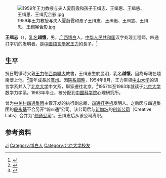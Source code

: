 [[File:1959年王力教授与夫人夏蔚霞和孩子王缉志、王缉惠、王缉慈、王缉思、王缉宪合影.jpg|thumb]]

'''王缉志'''（{{bd|1941年|catIdx=W王缉志}}），[[乳名|乳名]]'''越懷'''，男，[[广西|广西]][[博白|博白]]人，[[中华人民共和国|中华人民共和国]]汉字处理工程师，四通打字机的发明者。是[[中國|中國]][[語言學家|語言學家]][[王力_(语言学家)|王力]]的長子。<ref>{{Cite web|title=王缉志：开发四通打字机的故事|url=https://www.kechuang.org/t/62135|accessdate=2020-04-19|work=科创}}</ref>

== 生平 ==

抗日戰爭時父親[[王力_(语言学家)|王力]]在[[西南聯大|西南聯大]]教書，王缉志生於昆明，乳名'''越懷'''，因為母親在越南懷上他。<ref>{{cite web|archiveurl=https://web.archive.org/web/20200924141036/https://dy.163.com/article/E35C1T5F053166P1.html|url=https://dy.163.com/article/E35C1T5F053166P1.html|archivedate=2020-09-24|title=我的自传（1）：在昆明出生|date=2018-12-16|author=王缉志|publisher=163.com|accessdate=2020-09-25|dead-url=no}}</ref>童年成長於[[廣州|廣州]]。因[[院系調整|院系調整]]，1954年8月，王力带领[[中山大学|中山大学]]的语言学系并入了[[北京大学|北京大学]]中文系，舉家遷往北京。<ref name="燕南园60">{{cite news|title=燕南园60号的家族记忆——专访王力先生长子、四通打字机发明人王缉志|url=https://www.pku.org.cn/memory/bdjw/83964.htm|archiveurl=https://web.archive.org/web/20200925001814/https://www.pku.org.cn/memory/bdjw/83964.htm|date=2014-06-13|archivedate=2020-09-25|publisher=北京大学校友网|accessdate=2020-09-25|dead-url=no}}</ref>1957年至1963年就读于[[北京大学|北京大学]]数学力学系。1963年毕业，被分配到[[中国科学院|中国科学院]]心理研究所。

曾为[[中关村|中关村]][[四通集团|四通集团]]主管开发的执行副总裁，[[四通打字机|四通打字机]]发明人。之后因与四通集团的[[段永基|段永基]]不合另开“新四通”公司。该公司后与[[新加坡|新加坡]]的[[创新公司|创新公司]]（Creative Labs）合并为“[[创通公司|创通公司]]”。王缉志后从该公司离职。

== 参考资料 ==
{{reflist}}


{{Authority control}}
{{DEFAULTSORT:Wang王}}
[[Category:王姓|Ji]]
[[Category:博白人|Category:博白人]]
[[Category:北京大学校友|Category:北京大学校友]]